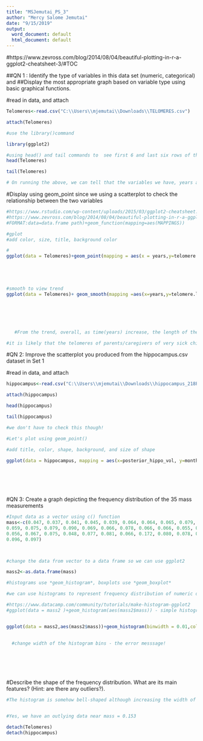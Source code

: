 ---
title: "MSJemutai_PS_3"
author: "Mercy Salome Jemutai"
date: "9/15/2019"
output:
  word_document: default
  html_document: default
---


#https://www.zevross.com/blog/2014/08/04/beautiful-plotting-in-r-a-ggplot2-cheatsheet-3/#TOC

##QN 1 : Identify the type of variables in this data set (numeric, categorical) and 
##Display the most appropriate graph based on variable type using basic graphical functions.

#read in data, and attach 


```{r}
Telomeres<-read.csv("C:\\Users\\mjemutai\\Downloads\\TELOMERES.csv")
```

```{r}
attach(Telomeres)
```

```{r}
#use the library()command

library(ggplot2)

#using head() and tail commands to  see first 6 and last six rows of the dataframe (if large data set)
head(Telomeres)

tail(Telomeres)

# On running the above, we can tell that the variables we have, years and telomere.length, are both numerical


``` 

#Display using geom_point since we using a scatterplot to check the relationship between the two variables


```{r}

#https://www.rstudio.com/wp-content/uploads/2015/03/ggplot2-cheatsheet.pdf
#https://www.zevross.com/blog/2014/08/04/beautiful-plotting-in-r-a-ggplot2-cheatsheet-3/#add-a-title-ggtitle-or-labs
#FORMAT:data=data.frame path)+geom_function(mapping=aes(MAPPINGS))

#gplot
#add color, size, title, background color

#
ggplot(data = Telomeres)+geom_point(mapping = aes(x = years,y=telomere.length), color="orange",size=4)+ggtitle("Relationship between length of telomere and years")+theme(panel.background = element_rect(fill = 'purple'))



       
```


```{r}

#smooth to view trend
ggplot(data = Telomeres)+ geom_smooth(mapping =aes(x=years,y=telomere.length))





    
   #From the trend, overall, as time(years) increase, the length of the telomere decreases!

#it is likely that the telomeres of parents/caregivers of very sick children  shorten as a result of chronic stress, perhaps, as they spend more time looking after sick children

```



#QN 2:  Improve the scatterplot you produced from the hippocampus.csv dataset in Set 1

#read in data, and attach


```{r}


hippocampus<-read.csv("C:\\Users\\mjemutai\\Downloads\\hippocampus_218P.csv")
```



```{r}
attach(hippocampus)
```


```{r}
head(hippocampus)

tail(hippocampus)

#we don't have to check this though!
```
```{r}
#Let's plot using geom_point()

#add title, color, shape, background, and size of shape

ggplot(data = hippocampus, mapping = aes(x=posterior_hippo_vol, y=months_as_taxi_driver))+geom_point(shape=11, size=3, color="red")+ggtitle("Hippocampus data")+theme(panel.background = element_rect(fill = 'light green'))
                                                                                                  
                                                                                                





```

#QN 3:  Create a graph depicting the frequency distribution of the 35 mass measurements




```{r}

#Input data as a vector using c() function
mass<-c(0.047, 0.037, 0.041, 0.045, 0.039, 0.064, 0.064, 0.065, 0.079, 0.070, 0.066,
0.059, 0.075, 0.079, 0.090, 0.069, 0.066, 0.078, 0.066, 0.066, 0.055, 0.046,
0.056, 0.067, 0.075, 0.048, 0.077, 0.081, 0.066, 0.172, 0.080, 0.078, 0.048,
0.096, 0.097)




```



```{r}

#change the data from vector to a data frame so we can use ggplot2

mass2<-as.data.frame(mass)

```




```{r}

#histograms use *geom_histogram*, boxplots use *geom_boxplot*

#we can use histograms to represent frequency distribution of numeric data

#https://www.datacamp.com/community/tutorials/make-histogram-ggplot2
#ggplot(data = mass2 )+geom_histogram(aes(mass2$mass)) - simple histogram


ggplot(data = mass2,aes(mass2$mass))+geom_histogram(binwidth = 0.01,col="black",fill="orange") + labs(title="Histogram for mass", x="mass",y="Count")
                                                    
                                                    
  #change width of the histogram bins - the error messsage!                                            
                                              



      


```



#Describe the shape of the frequency distribution. What are its main features? (Hint: are there any outliers?).



```{r}
#The histogram is somehow bell-shaped although increasing the width of the bins makes it  positively skewed. 


#Yes, we have an outlying data near mass = 0.153


```



```{r}
detach(Telomeres)
detach(hippocampus)

```



